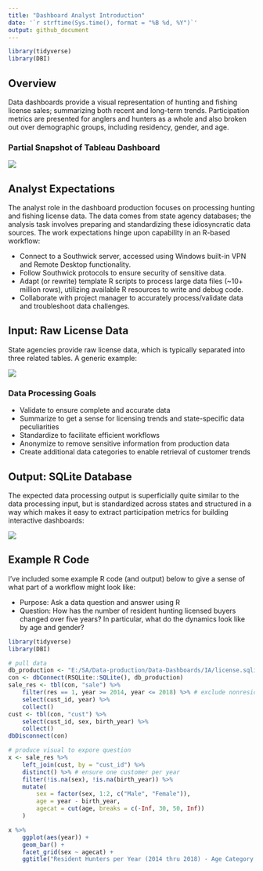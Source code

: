 ---
title: "Dashboard Analyst Introduction"
date: '`r strftime(Sys.time(), format = "%B %d, %Y")`'
output: github_document
---

```{r setup, include=FALSE}
library(tidyverse)
library(DBI)
```

## Overview

Data dashboards provide a visual representation of hunting and fishing license sales; summarizing both recent and long-term trends. Participation metrics are presented for anglers and hunters as a whole and also broken out over demographic groups, including residency, gender, and age. 

### Partial Snapshot of Tableau Dashboard

![](./img/dashboard-snapshot.png)

## Analyst Expectations

The analyst role in the dashboard production focuses on processing hunting and fishing license data. The data comes from state agency databases; the analysis task involves preparing and standardizing these idiosyncratic data sources. The work expectations hinge upon capability in an R-based workflow:

- Connect to a Southwick server, accessed using Windows built-in VPN and Remote Desktop functionality.
- Follow Southwick protocols to ensure security of sensitive data.
- Adapt (or rewrite) template R scripts to process large data files (~10+ million rows), utilizing available R resources to write and debug code.
- Collaborate with project manager to accurately process/validate data and troubleshoot data challenges.

## Input: Raw License Data

State agencies provide raw license data, which is typically separated into three related tables. A generic example:

![](./img/license-relation-clipped.png)

### Data Processing Goals

- Validate to ensure complete and accurate data
- Summarize to get a sense for licensing trends and state-specific data peculiarities
- Standardize to facilitate efficient workflows
- Anonymize to remove sensitive information from production data
- Create additional data categories to enable retrieval of customer trends 

## Output: SQLite Database

The expected data processing output is superficially quite similar to the data processing input, but is standardized across states and structured in a way which makes it easy to extract participation metrics for building interactive dashboards:

![](./img/license-production.png)

## Example R Code

I've included some example R code (and output) below to give a sense of what part of a workflow might look like:

- Purpose: Ask a data question and answer using R
- Question: How has the number of resident hunting licensed buyers changed over five years? In particular, what do the dynamics look like by age and gender?

```{r}
library(tidyverse)
library(DBI)

# pull data
db_production <- "E:/SA/Data-production/Data-Dashboards/IA/license.sqlite3"
con <- dbConnect(RSQLite::SQLite(), db_production)
sale_res <- tbl(con, "sale") %>%
    filter(res == 1, year >= 2014, year <= 2018) %>% # exclude nonresidents
    select(cust_id, year) %>%
    collect()
cust <- tbl(con, "cust") %>%
    select(cust_id, sex, birth_year) %>%
    collect()
dbDisconnect(con)

# produce visual to expore question
x <- sale_res %>%
    left_join(cust, by = "cust_id") %>%
    distinct() %>% # ensure one customer per year
    filter(!is.na(sex), !is.na(birth_year)) %>%
    mutate(
        sex = factor(sex, 1:2, c("Male", "Female")),
        age = year - birth_year,
        agecat = cut(age, breaks = c(-Inf, 30, 50, Inf))
    )

x %>%
    ggplot(aes(year)) +
    geom_bar() +
    facet_grid(sex ~ agecat) +
    ggtitle("Resident Hunters per Year (2014 thru 2018) - Age Category by Gender")
```

